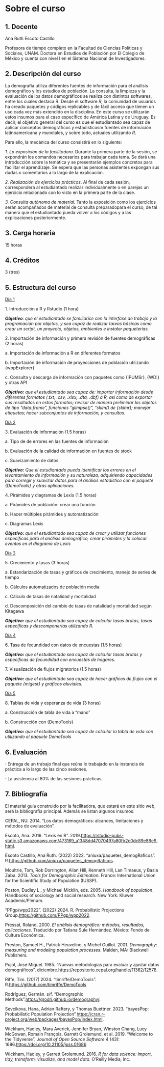 # Sobre el curso {.unnumbered}

## 1. Docente

Ana Ruth Escoto Castillo

Profesora de tiempo completo en la Facultad de Ciencias Políticas y Sociales, UNAM. Doctora en Estudios de Población por El Colegio de México y cuenta con nivel I en el Sistema Nacional de Investigadores.

## 2. Descripción del curso

La demografía utiliza diferentes fuentes de información para el análisis demográfico y los estudios de población. La consulta, la limpieza y la evaluación de los datos demográficos se realiza con distintos softwares, entre los cuales destaca R. Desde el software *R*, la comunidad de usuarios ha creado paquetes y códigos replicables y de fácil acceso que tienen un uso cada vez más extendido en la disciplina. En este curso se utilizarán estos insumos para el caso específico de América Latina y de Uruguay. Es decir, el objetivo general del curso es que el estudiantado sea capaz de aplicar conceptos demográficos y estadísticosm fuentes de información latinoamericana y mundiales, y sobre todo, actuales utilizando *R*.

Para ello, la mecánica del curso consistirá en lo siguiente:

*1. La exposición de la facilitadora*. Durante la primera parte de la sesión, se expondrán los comandos necesarios para trabajar cada tema. Se dará una introducción sobre la temática y se presentarán ejemplos concretos para facilitar el aprendizaje. Se espera que las personas asistentes expongan sus dudas o comentarios a lo largo de la explicación.

*2. Realización de ejercicios prácticos*. Al final de cada sesión, corresponderá al estudiantado realizar individualmente o en parejas un ejercicio relacionado con lo visto en la primera parte de la clase.

*3. Consulta autónoma de material.* Tanto la exposición como los ejercicios serán acompañados de material de consulta preparadopara el curso, de tal manera que el estudiantado pueda volver a los códigos y a las explicaciones posteriormente.

## 3. Carga horaria

15 horas

## 4. Créditos

3 (tres)

## 5. Estructura del curso

[Día 1]{.underline}

1\. Introducción a R y Rstudio (1 hora)

***Objetivo**: que el estudiantado se familiarice con la interfase de trabajo y la programación por objetos, y sea capaz de realizar tareas básicas como crear un script, un proyecto, objetos, ambientes e instalar paqueterías.*

2\. Importación de información y primera revisión de fuentes demográficas (2 horas)

a\. Importación de información a R en diferentes formatos

b\. Importación de información de proyecciones de población utilizando {wppExplorer}

c\. Consulta y descarga de información con paquetes como {IPUMSr}, {WDI} y otras API

***Objetivo:** que el estudiantado sea capaz de: importar información desde diferentes formatos (.txt, .csv, .xlsx, .dta, .dbf) a R, así como de exportar sus resultados en estos formatos; revisar de manera preliminar los objetos de tipo “data.frame”, funciones “glimpse()”, “skim() de {skimr}; manejar etiquetas; hacer subconjuntos de información, y consultas.*

[Día 2]{.underline}

3\. Evaluación de información (1.5 horas)

a\. Tipo de de errores en las fuentes de información

b\. Evaluación de la calidad de información en fuentes de stock

c\. Suavizamiento de datos

***Objetivo:** Que el estudiantado pueda identificar los errores en el levantamiento de información y su naturaleza, adquiriendo capacidades para corregir y suavizar datos para el análisis estadístico con el paquete {DemoTools} y otras aplicaciones.*

4\. Pirámides y diagramas de Lexis (1.5 horas)

a\. Pirámides de población: crear una función

b\. Hacer múltiples pirámides y automatización

c\. Diagramas Lexis

***Objetivo:** que el estudiantado sea capaz de crear y utilizar funciones específicas para el análisis demográfico, crear pirámides y la colocar eventos en el diagrama de Lexis*

[Día 3]{.underline}

5\. Crecimiento y tasas (3 horas)

a\. Estandarización de tasas y gráficos de crecimiento, manejo de series de tiempo

b\. Cálculos automatizados de población media

c\. Cálculo de tasas de natalidad y mortalidad

d\. Descomposición del cambio de tasas de natalidad y mortalidad según Kitagawa

***Objetivo:** que el estudiantado sea capaz de calcular tasas brutas, tasas específicas y descomponerlas utilizando R.*

[Día 4]{.underline}

6\. Tasa de fecundidad con datos de encuestas (1.5 horas)

***Objetivo:** que el estudiantado sea capaz de calcular tasas brutas y específicas de fecundidad con encuestas de hogares.*

7\. Visualización de flujos migratorios (1.5 horas)

***Objetivo:** que el estudiantado sea capaz de hacer gráficos de flujos con el paquete {migest} y gráficos aluviales.*

[Día 5]{.underline}

8\. Tablas de vida y esperanza de vida (3 horas)

a\. Construcción de tabla de vida a “mano”

b\. Construcción con {DemoTools}

***Objetivo:** que el estudiantado sea capaz de calcular la tabla de vida con utilizando el paquete DemoTools*

## 6. Evaluación

· Entrega de un trabajo final que reúna lo trabajado en la instancia de práctica a lo largo de las cinco sesiones.

· La asistencia al 80% de las sesiones prácticas.

## 7. Bibliografía

El material guía construido por la facilitadora, que estará en este sitio web, será la bibliografía principal. Además se listan algunos insumos:

CEPAL, NU. 2014. “Los datos demográficos: alcances, limitaciones y métodos de evaluación”.

Escoto, Ana. 2019. “Lexis en R”. 2019.<https://rstudio-pubs-static.s3.amazonaws.com/473169_a1348dd47070497a80fb2c0dc89e86e9.html>.

Escoto Castillo, Ana Ruth. (2022) 2022. “aniuxa/paquetes_demogRaficos”. R.<https://github.com/aniuxa/paquetes_demogRaficos>.

Moultrie, Tom, Rob Dorrington, Allan Hill, Kenneth Hill, Lan Timaeus, y Basia Zaba. 2013. *Tools for Demographic Estimation*. France: International Union for the Scientific Study of Population (IUSSP).

Poston, Dudley L., y Michael Micklin, eds. 2005. *Handbook of population*. Handbooks of sociology and social research. New York: Kluwer Academic/Plenum.

“PPgp/wpp2022”. (2022) 2024. R. Probabilistic Projections Group.<https://github.com/PPgp/wpp2022>.

Pressat, Roland. 2000. *El análisis demográfico: métodos, resultados, aplicaciones*. Traducido por Tatiana Sule Hernández. México: Fondo de Cultura Económica.

Preston, Samuel H., Patrick Heuveline, y Michel Guillot. 2001. *Demography: measuring and modeling population processes*. Malden, MA: Blackwell Publishers.

Pujol, José Miguel. 1985. “Nuevas metodologías para evaluar y ajustar datos demográficos”, diciembre.<https://repositorio.cepal.org/handle/11362/12578>.

Riffe, Tim. (2017) 2024. “timriffe/DemoTools”. R.<https://github.com/timriffe/DemoTools>.

Rodríguez, Germán. s/f. “Demographic Methods”.<https://grodri.github.io/demography/>.

Sevcikova, Hana, Adrian Raftery, y Thomas Buettner. 2023. “bayesPop: Probabilistic Population Projection”.<https://cran.r-project.org/web/packages/bayesPop/index.html>.

Wickham, Hadley, Mara Averick, Jennifer Bryan, Winston Chang, Lucy McGowan, Romain François, Garrett Grolemund, et al. 2019. “Welcome to the Tidyverse”. *Journal of Open Source Software* 4 (43): 1686.<https://doi.org/10.21105/joss.01686>.

Wickham, Hadley, y Garrett Grolemund. 2016. *R for data science: import, tidy, transform, visualize, and model data*. O’Reilly Media, Inc.
